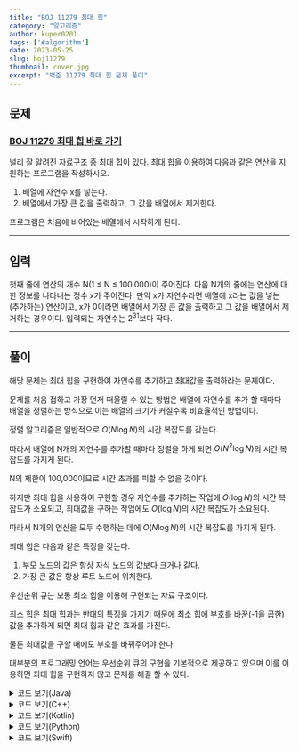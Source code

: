 ```yaml
---
title: "BOJ 11279 최대 힙"
category: "알고리즘"
author: kuper0201
tags: ['#algorithm']
date: 2023-05-25
slug: boj11279
thumbnail: cover.jpg
excerpt: "백준 11279 최대 힙 문제 풀이"
---
```



## 문제

### <a href="https://boj.kr/11279" target="_blank">BOJ 11279 최대 힙 바로 가기</a>

널리 잘 알려진 자료구조 중 최대 힙이 있다. 최대 힙을 이용하여 다음과 같은 연산을 지원하는 프로그램을 작성하시오.

1. 배열에 자연수 x를 넣는다.
2. 배열에서 가장 큰 값을 출력하고, 그 값을 배열에서 제거한다.

프로그램은 처음에 비어있는 배열에서 시작하게 된다.

---

## 입력

첫째 줄에 연산의 개수 N(1 ≤ N ≤ 100,000)이 주어진다. 다음 N개의 줄에는 연산에 대한 정보를 나타내는 정수 x가 주어진다. 만약 x가 자연수라면 배열에 x라는 값을 넣는(추가하는) 연산이고, x가 0이라면 배열에서 가장 큰 값을 출력하고 그 값을 배열에서 제거하는 경우이다. 입력되는 자연수는 $2^{31}$보다 작다.

---

## 풀이

해당 문제는 최대 힙을 구현하여 자연수를 추가하고 최대값을 출력하라는 문제이다.

문제를 처음 접하고 가장 먼저 떠올릴 수 있는 방법은 배열에 자연수를 추가 할 때마다 배열을 정렬하는 방식으로 이는 배열의 크기가 커질수록 비효율적인 방법이다.

정렬 알고리즘은 일반적으로 $O(N \log N)$의 시간 복잡도를 갖는다.

따라서 배열에 N개의 자연수를 추가할 때마다 정렬을 하게 되면 $O(N^2 \log N)$의 시간 복잡도를 가지게 된다.

N의 제한이 100,000이므로 시간 초과를 피할 수 없을 것이다.

하지만 최대 힙을 사용하여 구현할 경우 자연수를 추가하는 작업에 $O(\log N)$의 시간 복잡도가 소요되고, 최대값을 구하는 작업에도 $O(\log N)$의 시간 복잡도가 소요된다.

따라서 N개의 연산을 모두 수행하는 데에 $O(N \log N)$의 시간 복잡도를 가지게 된다.

최대 힙은 다음과 같은 특징을 갖는다.

1. 부모 노드의 값은 항상 자식 노드의 값보다 크거나 같다.
2. 가장 큰 값은 항상 루트 노드에 위치한다.

우선순위 큐는 보통 최소 힙을 이용해 구현되는 자료 구조이다.

최소 힙은 최대 힙과는 반대의 특징을 가지기 때문에 최소 힙에 부호를 바꾼(-1을 곱한) 값을 추가하게 되면 최대 힙과 같은 효과를 가진다.

물론 최대값을 구할 때에도 부호를 바꿔주어야 한다.

대부분의 프로그래밍 언어는 우선순위 큐의 구현을 기본적으로 제공하고 있으며 이를 이용하면 최대 힙을 구현하지 않고 문제를 해결 할 수 있다.

<details markdown="1">
<summary>코드 보기(Java)</summary>

```javascript
import java.io.*;
import java.util.*;

class Main {
    public static void main(String[] args) throws IOException {
        BufferedReader br = new BufferedReader(new InputStreamReader(System.in));
        StringBuilder sb = new StringBuilder();
        
        // 우선순위 큐 생성
        PriorityQueue<Integer> pq = new PriorityQueue<>(Collections.reverseOrder());

        // 연산의 개수 입력
        int N = Integer.parseInt(br.readLine());
        for(int i = 0; i < N; i++) {
            // 명령어 입력
            int cmd = Integer.parseInt(br.readLine());

            if(cmd == 0) { // 명령어가 0일 때
                sb.append(pq.isEmpty() ? "0" : pq.poll()); // 비어있으면 0, 비어있지 않으면 최대값 출력
                sb.append("\n");
            } else pq.add(cmd); // 명령어가 0이 아닐 때
        }

        System.out.println(sb);
    }
}
```
</details>

<details markdown="1">
<summary>코드 보기(C++)</summary>

```cpp
#include <iostream>
#include <queue>

#define fastio ios_base::sync_with_stdio(false); cin.tie(nullptr); cout.tie(nullptr)
#define endl '\n'

using namespace std;

int main() {
    fastio;
    
    // 우선순위 큐 생성
    priority_queue<int> pq;

    // 연산의 개수 입력
    int N, cmd;
    cin >> N;
    for(int i = 0; i < N; i++) {
        // 명령어 입력
        cin >> cmd;

        if(cmd == 0) { // 명령어가 0일 때
            if(pq.empty()) cout << "0" << endl; // 비어있으면 0
            else { // 비어있지 않으면 최대값 출력
                cout << pq.top() << endl;
                pq.pop();
            }
        } else pq.push(cmd); // 명령어가 0이 아닐 때
    }
    
    return 0;
}
```
</details>

<details markdown="1">
<summary>코드 보기(Kotlin)</summary>

```javascript
import java.util.*

fun main(args: Array<String>) = with(System.`in`.bufferedReader()) {
    // 우선순위 큐 생성
    var pq = PriorityQueue<Int>(Collections.reverseOrder())
    
    // 연산의 개수 입력
    var N = readLine().toInt()
    for(i in 0 until N) {
        // 명령어 입력
        var cmd = readLine().toInt()
        if(cmd == 0) { // 명령어가 0일 때
            if(pq.isEmpty()) println("0") // 비어있으면 0
            else println(pq.poll()) // 비어있지 않으면 최대값 출력
        } else pq.add(cmd) // 명령어가 0이 아닐 때
    }
}
```
</details>

<details markdown="1">
<summary>코드 보기(Python)</summary>

```python
from sys import stdin
import heapq

def main():
    # 우선순위 큐 생성
    pq = []

    # 연산의 개수 입력
    N = int(stdin.readline())
    for i in range(0, N): # 명령어 입력
        cmd = int(stdin.readline())
        if cmd == 0: # 명령어가 0일 때
            if not pq:
                print("0") # 비어있으면 0
            else:
                print(heapq.heappop(pq) * -1) # 비어있지 않으면 최대값 출력
        else: # 명령어가 0이 아닐 때
            heapq.heappush(pq, cmd * -1) # 내림차순 정렬

if __name__ == "__main__":
    main()
```
</details>

<details markdown="1">
<summary>코드 보기(Swift)</summary>

Swift에서는 우선순위 큐 또는 힙 자료 구조를 기본적으로 지원하지 않기 때문에  직접 구현해야 한다.

우선순위 큐를 구현하여 해당 문제를 해결하는 코드는 아래와 같다.

```cpp
import Foundation

struct PriorityQueue<T: Comparable> {
    private var elements: [T] = []
    
    var isEmpty: Bool {
        return elements.isEmpty
    }
    
    var count: Int {
        return elements.count
    }
    
    mutating func push(_ element: T) {
        elements.append(element)
        siftUp(from: elements.count - 1)
    }
    
    mutating func poll() -> T? {
        guard !isEmpty else {
            return nil
        }
        
        if elements.count == 1 {
            return elements.removeFirst()
        } else {
            let root = elements[0]
            elements[0] = elements.removeLast()
            siftDown(from: 0)
            return root
        }
    }
    
    private mutating func siftUp(from index: Int) {
        var childIndex = index
        var parentIndex = parent(of: childIndex)
        
        while childIndex > 0 && elements[childIndex] < elements[parentIndex] {
            elements.swapAt(childIndex, parentIndex)
            childIndex = parentIndex
            parentIndex = parent(of: childIndex)
        }
    }
    
    private mutating func siftDown(from index: Int) {
        var parentIndex = index
        
        while true {
            let leftChildIndex = leftChild(of: parentIndex)
            let rightChildIndex = rightChild(of: parentIndex)
            var targetIndex = parentIndex
            
            if leftChildIndex < elements.count && elements[leftChildIndex] < elements[targetIndex] {
                targetIndex = leftChildIndex
            }
            
            if rightChildIndex < elements.count && elements[rightChildIndex] < elements[targetIndex] {
                targetIndex = rightChildIndex
            }
            
            if targetIndex == parentIndex {
                return
            }
            
            elements.swapAt(parentIndex, targetIndex)
            parentIndex = targetIndex
        }
    }
    
    private func parent(of index: Int) -> Int {
        return (index - 1) / 2
    }
    
    private func leftChild(of index: Int) -> Int {
        return 2 * index + 1
    }
    
    private func rightChild(of index: Int) -> Int {
        return 2 * index + 2
    }
}


func main() {
    // 우선순위 큐 생성
    var pq = PriorityQueue<Int>()
    
    // 연산의 개수 입력
    var N = Int(readLine()!)!
    for i in 0..<N {
        // 명령어 입력
        var cmd = Int(readLine()!)!
        if(cmd == 0) { // 명령어가 0일 때
            if pq.isEmpty { // 비어있으면 0
                print("0")
            } else { // 비어있지 않으면 최대값 출력
                print(pq.poll()! * -1)
            }
        } else { // 명령어가 0이 아닐 때
            pq.push(cmd * -1)
        }
    }
}

main()
```
</details>
